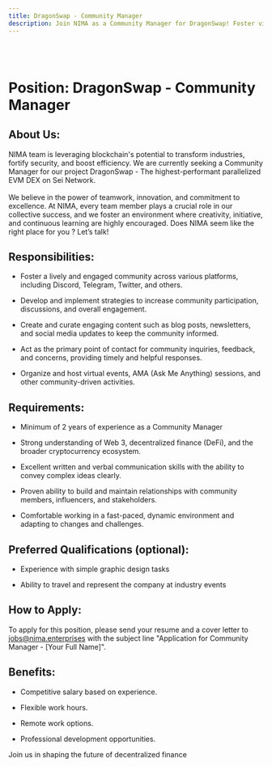 ```yaml
---
title: DragonSwap - Community Manager
description: Join NIMA as a Community Manager for DragonSwap! Foster vibrant communities, develop engagement strategies, and drive innovation in DeFi.
---
```




<br/>
<br/>


<JobClosedTag />

# Position: DragonSwap - Community Manager

## About Us:
NIMA team is leveraging blockchain's potential to transform industries, fortify security, and boost efficiency. We are currently seeking a Community Manager for our project DragonSwap - The highest-performant parallelized EVM DEX on Sei Network.
<br/>
<br/>
We believe in the power of teamwork, innovation, and commitment to excellence. At NIMA, every team member plays a crucial role in our collective success, and we foster an environment where creativity, initiative, and continuous learning are highly encouraged.
Does NIMA seem like the right place for you ? Let’s talk!

## Responsibilities:

-   Foster a lively and engaged community across various platforms, including Discord, Telegram, Twitter, and others.
    
-   Develop and implement strategies to increase community participation, discussions, and overall engagement.
    
-   Create and curate engaging content such as blog posts, newsletters, and social media updates to keep the community informed.
    
-   Act as the primary point of contact for community inquiries, feedback, and concerns, providing timely and helpful responses.
    
-   Organize and host virtual events, AMA (Ask Me Anything) sessions, and other community-driven activities.
    
## Requirements:

-   Minimum of 2 years of experience as a Community Manager
    
-   Strong understanding of Web 3, decentralized finance (DeFi), and the broader cryptocurrency ecosystem.
    
-   Excellent written and verbal communication skills with the ability to convey complex ideas clearly.
    
-   Proven ability to build and maintain relationships with community members, influencers, and stakeholders.
    
-   Comfortable working in a fast-paced, dynamic environment and adapting to changes and challenges.
    
## Preferred Qualifications (optional):

-   Experience with simple graphic design tasks
    
-   Ability to travel and represent the company at industry events
    
## How to Apply:

To apply for this position, please send your resume and a cover letter to jobs@nima.enterprises with the subject line "Application for Community Manager - [Your Full Name]".


## Benefits:

-   Competitive salary based on experience.
    
-   Flexible work hours.
    
-   Remote work options.
    
-   Professional development opportunities.
    

  
Join us in shaping the future of decentralized finance

